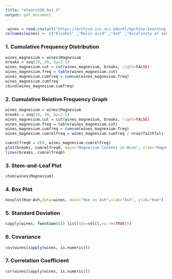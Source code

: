 ```yaml
---
title: "mlearn310_hw1_3"
output: pdf_document
---
```


```r
 wines = read.csv(url("https://archive.ics.uci.edu/ml/machine-learning-databases/wine/wine.data"))
colnames(wines) <- c("Alcohol" ,"Malic acid" ,"Ash" ,"Alcalinity of ash" ,"Magnesium" ,"Total phenols" ,"Flavanoids" ,"Nonflavanoid phenols" ,"Proanthocyanins" ,"Color intensity" ,"Hue" ,"OD280/OD315 of diluted wines" ,"Proline")
```

### 1.	Cumulative Frequency Distribution
```r
wines_magnesium = wines$Magnesium
breaks = seq(10, 30, by=2.5) 
wines_magnesium.cut = cut(wines_magnesium, breaks, right=FALSE) 
wines_magnesium.freq = table(wines_magnesium.cut) 
wines_magnesium.cumfreq = cumsum(wines_magnesium.freq) 
wines_magnesium.cumfreq
cbind(wines_magnesium.cumfreq)
```


### 2.	Cumulative Relative Frequency Graph
```r
wines_magnesium = wines$Magnesium
breaks = seq(10, 30, by=2.5) 
wines_magnesium.cut = cut(wines_magnesium, breaks, right=FALSE) 
wines_magnesium.freq = table(wines_magnesium.cut) 
wines_magnesium.cumfreq = cumsum(wines_magnesium.freq) 
wines_magnesium.cumrelfreq = wines_magnesium.cumfreq / nrow(faithful) 

cumrelfreq0 = c(0, wines_magnesium.cumrelfreq) 
plot(breaks, cumrelfreq0, main="Magnesium Content in Wine", xlab="Magnesium Level", ylab="Cumulative Magnesium Level") 
lines(breaks, cumrelfreq0) 
```


### 3.	Stem-and-Leaf Plot

```r
stem(wines$Magnesium)
```


### 4.	Box Plot
```r
boxplot(Hue~Ash,data=wines, main="Hue vs Ash",xlab="Ash", ylab="Hue")
```

### 5.	Standard Deviation
```r
sapply(wines, function(cl) list(sds=sd(cl,na.rm=TRUE)))
```


### 6.	Covariance
```r
cov(wines[sapply(wines, is.numeric)])
```


### 7.	Correlation Coefficient
```r
cor(wines[sapply(wines, is.numeric)])
```
